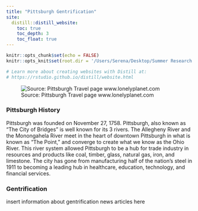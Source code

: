 ```yaml
---
title: "Pittsburgh Gentrification"
site: 
  distill::distill_website:
    toc: true
    toc_depth: 3
    toc_float: true
---
```


```r
knitr::opts_chunk$set(echo = FALSE)
knitr::opts_knit$set(root.dir = '/Users/Serena/Desktop/Summer Research Documents/')

# Learn more about creating websites with Distill at:
# https://rstudio.github.io/distill/website.html

```

![Source: Pittsburgh Travel page www.lonelyplanet.com](Images/Pittsburgh.png)

### Pittsburgh History
Pittsburgh was founded on November 27, 1758. Pittsburgh, also known as "The City of Bridges" is well known for its 3 rivers. The Allegheny River and the Monongahela River meet in the heart of downtown Pittsburgh in what is known as "The Point," and converge to create what we know as the Ohio River. This river system allowed Pittsburgh to be a hub for trade industry in resources and products like coal, timber, glass, natural gas, iron, and limestone. The city has gone from manufacturing half of the nation's steel in 1911 to becoming a leading hub in healthcare, education, technology, and financial services. 

### Gentrification 
insert information about gentrification news articles here 

